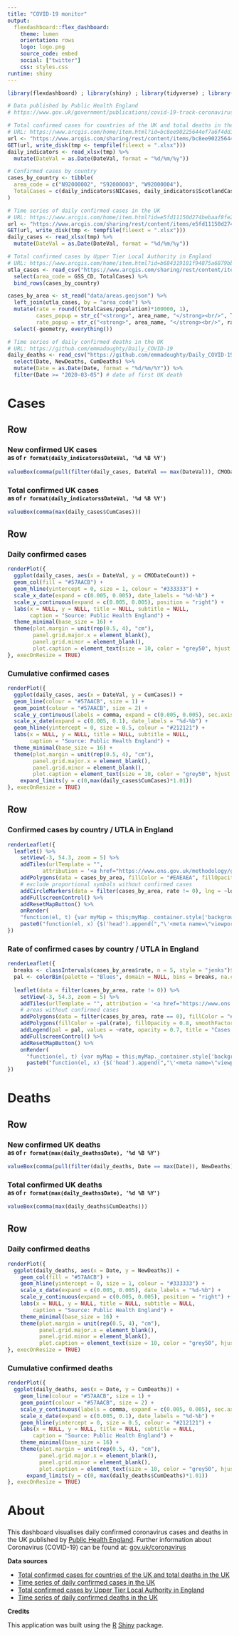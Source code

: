 ```yaml
---
title: "COVID-19 monitor"
output: 
  flexdashboard::flex_dashboard:
    theme: lumen
    orientation: rows
    logo: logo.png
    source_code: embed
    social: ["twitter"]
    css: styles.css
runtime: shiny
---
```


```r
library(flexdashboard) ; library(shiny) ; library(tidyverse) ; library(httr) ; library(readxl) ;  library(sf) ;  library(htmlwidgets) ; library(htmltools) ; library(leaflet) ; library(leaflet.extras) ; library(DT) ; library(scales) ; library(classInt)

# Data published by Public Health England 
# https://www.gov.uk/government/publications/covid-19-track-coronavirus-cases

# Total confirmed cases for countries of the UK and total deaths in the UK
# URL: https://www.arcgis.com/home/item.html?id=bc8ee90225644ef7a6f4dd1b13ea1d67
url <- "https://www.arcgis.com/sharing/rest/content/items/bc8ee90225644ef7a6f4dd1b13ea1d67/data"
GET(url, write_disk(tmp <- tempfile(fileext = ".xlsx")))
daily_indicators <- read_xlsx(tmp) %>% 
  mutate(DateVal = as.Date(DateVal, format = "%d/%m/%y"))

# Confirmed cases by country
cases_by_country <- tibble(
  area_code = c("N92000002", "S92000003", "W92000004"),
  TotalCases = c(daily_indicators$NICases, daily_indicators$ScotlandCases, daily_indicators$WalesCases)
)

# Time series of daily confirmed cases in the UK
# URL: https://www.arcgis.com/home/item.html?id=e5fd11150d274bebaaf8fe2a7a2bda11
url <- "https://www.arcgis.com/sharing/rest/content/items/e5fd11150d274bebaaf8fe2a7a2bda11/data"
GET(url, write_disk(tmp <- tempfile(fileext = ".xlsx")))
daily_cases <- read_xlsx(tmp) %>% 
  mutate(DateVal = as.Date(DateVal, format = "%d/%m/%y"))

# Total confirmed cases by Upper Tier Local Authority in England
# URL: https://www.arcgis.com/home/item.html?id=b684319181f94875a6879bbc833ca3a6
utla_cases <- read_csv("https://www.arcgis.com/sharing/rest/content/items/b684319181f94875a6879bbc833ca3a6/data") %>% 
  select(area_code = GSS_CD, TotalCases) %>% 
  bind_rows(cases_by_country)

cases_by_area <- st_read("data/areas.geojson") %>% 
  left_join(utla_cases, by = "area_code") %>%
  mutate(rate = round((TotalCases/population)*100000, 1),
         cases_popup = str_c("<strong>", area_name, "</strong><br/>", TotalCases, " cases") %>% map(HTML),
         rate_popup = str_c("<strong>", area_name, "</strong><br/>", rate, " cases per 100,000 population") %>% map(HTML)) %>% 
  select(-geometry, everything())

# Time series of daily confirmed deaths in the UK
# URL: https://github.com/emmadoughty/Daily_COVID-19
daily_deaths <- read_csv("https://github.com/emmadoughty/Daily_COVID-19/raw/master/Data/COVID19_by_day.csv") %>% 
  select(Date, NewDeaths, CumDeaths) %>% 
  mutate(Date = as.Date(Date, format = "%d/%m/%Y")) %>% 
  filter(Date >= "2020-03-05") # date of first UK death
```

Cases 
=======================================================================

Row
-----------------------------------------------------------------------

### <strong>New confirmed UK cases</strong><br/><small>as of `r format(daily_indicators$DateVal, '%d %B %Y')`</small>
```r
valueBox(comma(pull(filter(daily_cases, DateVal == max(DateVal)), CMODateCount)))
```

### <strong>Total confirmed UK cases</strong><br/><small>as of `r format(daily_indicators$DateVal, '%d %B %Y')`</small>
```r
valueBox(comma(max(daily_cases$CumCases)))
```

Row {data-height=300}
-------------------------------------

### Daily confirmed cases
```r
renderPlot({
  ggplot(daily_cases, aes(x = DateVal, y = CMODateCount)) +
  geom_col(fill = "#57AACB") +
  geom_hline(yintercept = 0, size = 1, colour = "#333333") +
  scale_x_date(expand = c(0.005, 0.005), date_labels = "%d-%b") +
  scale_y_continuous(expand = c(0.005, 0.005), position = "right") +
  labs(x = NULL, y = NULL, title = NULL, subtitle = NULL,
       caption = "Source: Public Health England") +
  theme_minimal(base_size = 16) +
  theme(plot.margin = unit(rep(0.5, 4), "cm"),
        panel.grid.major.x = element_blank(),
        panel.grid.minor = element_blank(),
        plot.caption = element_text(size = 10, color = "grey50", hjust = 1, margin = margin(t = 15))) 
}, execOnResize = TRUE)
```

### Cumulative confirmed cases
```r
renderPlot({
  ggplot(daily_cases, aes(x = DateVal, y = CumCases)) +
  geom_line(colour = "#57AACB", size = 1) +
  geom_point(colour = "#57AACB", size = 2) +
  scale_y_continuous(labels = comma, expand = c(0.005, 0.005), sec.axis = sec_axis(~ ., breaks = max(daily_cases$CumCases), labels = comma)) +
  scale_x_date(expand = c(0.005, 0.1), date_labels = "%d-%b") +
  geom_hline(yintercept = 0, size = 0.5, colour = "#212121") +
  labs(x = NULL, y = NULL, title = NULL, subtitle = NULL,
       caption = "Source: Public Health England") +
  theme_minimal(base_size = 16) +
  theme(plot.margin = unit(rep(0.5, 4), "cm"),
        panel.grid.major.x = element_blank(),
        panel.grid.minor = element_blank(),
        plot.caption = element_text(size = 10, color = "grey50", hjust = 1, margin = margin(t = 15))) +
    expand_limits(y = c(0,max(daily_cases$CumCases)*1.01))
}, execOnResize = TRUE)
```

Row
-------------------------------------

### Confirmed cases by country / UTLA in England
```r
renderLeaflet({
  leaflet() %>%
    setView(-3, 54.3, zoom = 5) %>% 
    addTiles(urlTemplate = "",
           attribution = '<a href="https://www.ons.gov.uk/methodology/geography/licences">Contains OS data © Crown copyright and database right (2020)</a> | Data: <a href="https://www.gov.uk/government/publications/covid-19-track-coronavirus-cases" target="_blank">Public Health England</a>', options = providerTileOptions(minZoom = 5, maxZoom = 9)) %>%
    addPolygons(data = cases_by_area, fillColor = "#EAEAEA", fillOpacity = 0.3, weight = 1, color = "#bdbdbd") %>% 
    # exclude proportional symbols without confirmed cases
    addCircleMarkers(data = filter(cases_by_area, rate != 0), lng = ~long, lat = ~lat, radius = ~sqrt(TotalCases), fillColor = "#57AACB", fillOpacity = 0.8, weight = 1, color = "#FFFFFF", opacity = 1, label = ~cases_popup) %>% 
    addFullscreenControl() %>% 
    addResetMapButton() %>% 
    onRender(
    "function(el, t) {var myMap = this;myMap._container.style['background'] = '#ffffff';}",
    paste0("function(el, x) {$('head').append(","\'<meta name=\"viewport\" content=\"width=device-width, initial-scale=1.0\">\'",");}"))
})
```

### Rate of confirmed cases by country / UTLA in England
```r
renderLeaflet({
  breaks <- classIntervals(cases_by_area$rate, n = 5, style = "jenks")$brks
  pal <- colorBin(palette = "Blues", domain = NULL, bins = breaks, na.color = "#FFFFFF")
  
  leaflet(data = filter(cases_by_area, rate != 0)) %>%
    setView(-3, 54.3, zoom = 5) %>% 
    addTiles(urlTemplate = "", attribution = '<a href="https://www.ons.gov.uk/methodology/geography/licences">Contains OS data © Crown copyright and database right (2020)</a> | Data: <a href="https://www.gov.uk/government/publications/covid-19-track-coronavirus-cases" target="_blank">Public Health England</a>', options = providerTileOptions(minZoom = 5, maxZoom = 9)) %>%
    # areas without confirmed cases
    addPolygons(data = filter(cases_by_area, rate == 0), fillColor = "#EAEAEA", fillOpacity = 0.3, weight = 1, color = "#bdbdbd", label = ~rate_popup, labelOptions = labelOptions(style = list("font-weight" = "normal", padding = "3px 8px"), textsize = "15px", direction = "auto"), highlightOptions = highlightOptions(color = "white", weight = 2, bringToFront = TRUE)) %>% 
    addPolygons(fillColor = ~pal(rate), fillOpacity = 0.8, smoothFactor = 0.5, stroke = TRUE, weight = 1, color = "#bdbdbd", opacity = 1, label = ~rate_popup, labelOptions = labelOptions(style = list("font-weight" = "normal", padding = "3px 8px"), textsize = "15px", direction = "auto"), highlightOptions = highlightOptions(color = "white", weight = 2, bringToFront = TRUE)) %>% 
    addLegend(pal = pal, values = ~rate, opacity = 0.7, title = "Cases per 100,000 population", position = "bottomright") %>% 
    addFullscreenControl() %>% 
    addResetMapButton() %>% 
    onRender(
      "function(el, t) {var myMap = this;myMap._container.style['background'] = '#ffffff';}",
      paste0("function(el, x) {$('head').append(","\'<meta name=\"viewport\" content=\"width=device-width, initial-scale=1.0\">\'",");}"))
})
```

Deaths 
=======================================================================

Row
-------------------------------------

### <strong>New confirmed UK deaths</strong><br/><small>as of `r format(max(daily_deaths$Date), '%d %B %Y')`</small>
```r
valueBox(comma(pull(filter(daily_deaths, Date == max(Date)), NewDeaths)))
```

### <strong>Total confirmed UK deaths</strong><br/><small>as of `r format(max(daily_deaths$Date), '%d %B %Y')`</small>
```r
valueBox(comma(max(daily_deaths$CumDeaths)))
```

Row
-------------------------------------

### Daily confirmed deaths

```r
renderPlot({
  ggplot(daily_deaths, aes(x = Date, y = NewDeaths)) +
    geom_col(fill = "#57AACB") +
    geom_hline(yintercept = 0, size = 1, colour = "#333333") +
    scale_x_date(expand = c(0.005, 0.005), date_labels = "%d-%b") +
    scale_y_continuous(expand = c(0.005, 0.005), position = "right") +
    labs(x = NULL, y = NULL, title = NULL, subtitle = NULL,
        caption = "Source: Public Health England") +
    theme_minimal(base_size = 16) +
    theme(plot.margin = unit(rep(0.5, 4), "cm"),
          panel.grid.major.x = element_blank(),
          panel.grid.minor = element_blank(),
          plot.caption = element_text(size = 10, color = "grey50", hjust = 1, margin = margin(t = 15))) 
}, execOnResize = TRUE)
```

### Cumulative confirmed deaths

```r
renderPlot({
  ggplot(daily_deaths, aes(x = Date, y = CumDeaths)) +
    geom_line(colour = "#57AACB", size = 1) +
    geom_point(colour = "#57AACB", size = 2) +
    scale_y_continuous(labels = comma, expand = c(0.005, 0.005), sec.axis = sec_axis(~ ., breaks = max(daily_deaths$CumDeaths), labels = comma)) +
    scale_x_date(expand = c(0.005, 0.1), date_labels = "%d-%b") +
    geom_hline(yintercept = 0, size = 0.5, colour = "#212121") +
    labs(x = NULL, y = NULL, title = NULL, subtitle = NULL,
        caption = "Source: Public Health England") +
    theme_minimal(base_size = 16) +
    theme(plot.margin = unit(rep(0.5, 4), "cm"),
          panel.grid.major.x = element_blank(),
          panel.grid.minor = element_blank(),
          plot.caption = element_text(size = 10, color = "grey50", hjust = 1, margin = margin(t = 15))) +
      expand_limits(y = c(0, max(daily_deaths$CumDeaths)*1.01))
}, execOnResize = TRUE)
```

About {data-icon="fa-info-circle"}
=======================================================================

### 

<div class = "about">
<p>This dashboard visualises daily confirmed coronavirus cases and deaths in the UK published by <a href="https://www.gov.uk/government/publications/covid-19-track-coronavirus-cases" target="_blank">Public Health England</a>. Further information about Coronavirus (COVID-19) can be found at: <a href="https://www.gov.uk/coronavirus" target="_blank">gov.uk/coronavirus</a></p>
<strong>Data sources</strong>
 <ul>
    <li><a href="https://www.arcgis.com/home/item.html?id=bc8ee90225644ef7a6f4dd1b13ea1d67" target="_blank">Total confirmed cases for countries of the UK and total deaths in the UK</a></li>
    <li><a href="https://www.arcgis.com/home/item.html?id=e5fd11150d274bebaaf8fe2a7a2bda11" target="_blank">Time series of daily confirmed cases in the UK</a></li>
    <li><a href="https://www.arcgis.com/home/item.html?id=b684319181f94875a6879bbc833ca3a6" target="_blank">Total confirmed cases by Upper Tier Local Authority in England</a></li>
    <li><a href="https://github.com/emmadoughty/Daily_COVID-19" target="_blank">Time series of daily confirmed deaths in the UK</a>
</li>
 </ul>
<strong>Credits</strong>
<p>This application was built using the <a href="https://cran.r-project.org" target="_blank">R</a> <a href="https://cran.r-project.org/web/packages/shiny/index.html" target="_blank">Shiny</a> package.</p>
</div>